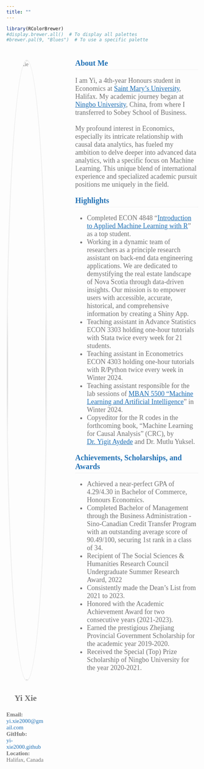 ```yaml
---
title: ""
---
```

```r
library(RColorBrewer)
#display.brewer.all()  # To display all palettes
#brewer.pal(9, "Blues")  # To use a specific palette
```
<!-- Add a container for the entire page content -->
<div style="font-family: 'Georgia', serif; color: #737373; max-width: 100%; display: flex;">

  <!-- Sidebar content -->
  <div style="font-family: 'Georgia', serif; color: #737373; margin-right: 80px; margin-top: 30px; width: 20%;">
  <img src="Picture1.jpg" alt="Yi Xie" style="width: 100%; border-radius: 50%; border: 3px solid #F0F0F0; margin-bottom: 10px;"/>
    <p style="font-family: 'Georgia', serif; color: #737373; text-align: center;font-size: 22px">
    <strong>Yi Xie</strong><br>
  </p>
  <p style="font-size: 15px;">
    <strong>Email:</strong><br> <a href="mailto:yi.xie2000@gmail.com" style="color: #2171B5; text-decoration: none;">yi.xie2000@gmail.com</a><br>
    <strong>GitHub:</strong><br> <a href="https://github.com/yi-xie2000" target="_blank" style="color: #2171B5; text-decoration: none;">yi-xie2000.github</a><br>
    <strong>Location:</strong><br> Halifax, Canada</a><br>
  </p>
  </div>

  <!-- Main content -->
  <div style="font-family: 'Georgia', serif; color: #737373; max-width: 80%; margin: auto;">

  <h2 style="font-size: 20px; color: #2171B5; font-weight: bold; margin-bottom: 10px; border-bottom: 1px solid #F0F0F0; padding-bottom: 5px;">
    About Me
</h2>
  <p style="font-size: 18px;">
    I am Yi, a 4th-year Honours student in Economics at <a href="https://www.smu.ca/" target="_blank" style="color: #2171B5; text-decoration: underline;">Saint Mary's University</a>, Halifax. My academic journey began at <a href="https://www.nbu.edu.cn" target="_blank" style="color: #2171B5; text-decoration: underline;">Ningbo University</a>, China, from where I transferred to Sobey School of Business.<br><br>
    My profound interest in Economics, especially its intricate relationship with causal data analytics, has fueled my ambition to delve deeper into advanced data analytics, with a specific focus on Machine Learning. This unique blend of international experience and specialized academic pursuit positions me uniquely in the field.
  </p>

  <h2 style="font-size: 20px; color: #2171B5;font-weight: bold; margin-top: 20px; border-bottom: 1px solid #F0F0F0; padding-bottom: 5px;">Highlights</h2>
  <ul style="font-size: 18px; color: #737373;">
    <li>Completed ECON 4848 "<a href="https://yaydede.github.io/Toolbox/" target="_blank" style="color: #2171B5; text-decoration: underline;">Introduction to Applied Machine Learning with R</a>" as a top student.</li>
    <li>Working in a dynamic team of researchers as a principle research assistant on back-end data engineering applications. We are dedicated to demystifying the real estate landscape of Nova Scotia through data-driven insights. Our mission is to empower users with accessible, accurate, historical, and comprehensive information by creating a Shiny App.</li>
    <li>Teaching assistant in Advance Statistics ECON 3303 holding one-hour tutorials with Stata twice every week for 21 students.</li>
    <li>Teaching assistant in Econometrics ECON 4303 holding one-hour tutorials with R/Python twice every week in Winter 2024.</li>
    <li>Teaching assistant responsible for the lab sessions of <a href="https://www.smu.ca/mban/index.html" target="_blank" style="color: #2171B5; text-decoration: underline;">MBAN 5500 "Machine Learning and Artificial Intelligence</a>" in Winter 2024.</li>
    <li>Copyeditor for the R codes in the forthcoming book, "Machine Learning for Causal Analysis" (CRC), by <a href="https://yaydede.github.io" target="_blank" style="color: #2171B5; text-decoration: underline;">Dr. Yigit Aydede</a> and Dr. Mutlu Yuksel.</li>
  </ul>
  
  <h2 style="font-size: 20px; color: #2171B5;font-weight: bold; margin-top: 20px; border-bottom: 1px solid #F0F0F0; padding-bottom: 5px;">Achievements, Scholarships, and Awards</h2>
  <ul style="font-size: 18px; color: #737373;">
    <li>Achieved a near-perfect GPA of 4.29/4.30 in Bachelor of Commerce, Honours Economics.</li>
    <li>Completed Bachelor of Management through the Business Administration - Sino-Canadian Credit Transfer Program with an outstanding average score of 90.49/100, securing 1st rank in a class of 34.</li>
    <li>Recipient of The Social Sciences & Humanities Research Council Undergraduate Summer Research Award, 2022</li>
    <li>Consistently made the Dean’s List from 2021 to 2023.</li>
    <li>Honored with the Academic Achievement Award for two consecutive years (2021-2023).</li>
    <li>Earned the prestigious Zhejiang Provincial Government Scholarship for the academic year 2019-2020.</li>
    <li>Received the Special (Top) Prize Scholarship of Ningbo University for the year 2020-2021.</li>
  </ul>
  </div>

</div>
